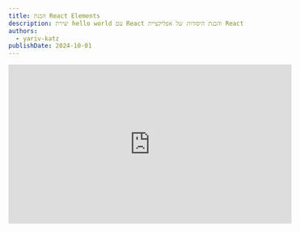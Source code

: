 ```yaml
---
title: הבנת React Elements
description: יצירת hello world עם React והבנת היסודות של אפליקציית React
authors:
  - yariv-katz
publishDate: 2024-10-01
---
```



<div class="not-content flex">
	<iframe
		className="mx-auto mb-10"
		width="560"
		height="315"
		src="https://www.youtube.com/embed/8HHXZcoovt4?si=91cgdzxiphQfNdsr"
		title="YouTube video player"
		frameBorder="0"
		allow="accelerometer; autoplay; clipboard-write; encrypted-media; gyroscope; picture-in-picture; web-share"
		allowFullScreen
	/>
</div>

בואו נקח את הצעד הראשון להפוך למפתחי [React](https://react.dev/).  
בשיעור הזה נלמד את היסודות של **React**, וניצור אתר ראשון בעזרת **React**.  
כדי להיות מומחה ב **React** עלינו להבין את היסודות, אז פתחו את המחשב ונסו לעקוב ולכתוב את הקוד איתנו.

## מה נלמד

בשיעור זה נלמד את הנושאים הבאים:

- המטרה העיקרית של ספריית React
- יצירת hello world עם React
- React Components
- JSX

## יצירת hello world

נלמד את הבסיס של React על ידי יצירת אתר פשוט שמציג הודעת hello world למשתמש (כמה מקורי שלנו?).

לא באמת צריך ספריית UI מתקדמת כמו React כדי ליצור אתר שמציג hello world נכון!?  
אפשר ליצור אתר כזה עם HTML פשוט.

בדוגמא הבאה יצרנו קובץ HTML פשוט שמציג הודעת hello world:

<div className="mt-5 not-content" dir="ltr">
<Sandpack 
	client:load
	template="vanilla"
	options={{
		visibleFiles: ["/index.html"],
		activeFile: "/index.html"
	}}
	files={{
		
		"index.html": {
			code: `
<html>
	<body>
		<div id="container">
			<h1>Hello world with HTML</h1>
		</div>		
	</body>
</html>
			`
		},
		"index.js": {
			code: ``,			
		},
	}}
/>
</div>

## DOM

הדפדפן עיבד את ה-HTML שלנו ומהקובץ הזה יצר עץ של אובייקטים ב-Javascript שנקרא [DOM](https://developer.mozilla.org/en-US/docs/Web/API/Document_Object_Model).

אחרי שהדפדפן יצר את ה-DOM, מה שקובע איך האתר נראה הוא ה-DOM ולא ה-HTML.  
ה - HTML הוא רק המתכון ליצירת ה-DOM הראשוני, לאחר שה-DOM נוצר הדפדפן לא יסתכל על ה-HTML שוב.

ניתן גם לפתוח את כלי הפיתוח של הדפדפן ובכלי הפיתוח של כרום יש את הכרטיסייה **Elements** שמראה לנו את ה-DOM הנוכחי שאנחנו רואים במסך.  
ניתן לראות את העץ של ה-DOM עם המשתנה הגלובלי `document`.  

ניתן גם ללחוץ על אלמנט בכרטיסייה **Elements**, לדוגמא לבחור את האלמנט `<h1>`, ולראות את האובייקט של ה-DOM בכרטיסייה **Console** על ידי הקלקה על האלמנט והקלדת:

```javascript
$0
```

זה יקח את האובייקט של ה-DOM של האלמנט שנבחר מהכרטיסייה **Elements**.  
נתפוס את האלמנט עם `$0` ונוכל לשנות את האלמנט `<h1>` ולראות את השינויים במסך.
ב - developer tools בכרטיסייה **Console** נכתוב:

```javascript
$0.innerText = 'i can change the text with javascript'
```

שימו לב שהטקסט במסך השתנה.

כאשר משתמשים ב - React העבודה העיקרית של `React` בדפדפן היא:
- יצירת אלמנטי DOM
- מחיקת אלמנטי DOM
- עדכון אלמנטי DOM

`React` יכולה אפילו ליצור את ה-HTML הראשוני שלכם אבל נדון בזה בשיעורים מאוחרים.

## יצירת DOM בלי HTML

ה - HTML הוא המתכון ליצירת עץ של אובייקטים ב-Javascript שנקרא DOM שמייצג איך האתר שלנו נראה.  
אז את אותו **Hello World** אפשר ליצור גם באמצעות Javascript ולא באמצעות HTML.  

תסתכלו על הדוגמא הבאה שבה ה-HTML ריק וה-Javascript יוצר את ה-Hello World:

<div className="mt-5 not-content" dir="ltr">
<Sandpack 
	client:load
	template="static"
	options={{	
		visibleFiles: ["/index.html"],	
		activeFile: "/index.html"
	}}
	files={{
		
		"index.html": {
			code: `
<html>
	<body>
		<div id="container">			
		</div>
		<script>
			// create h1 element
			const h1 = document.createElement('h1');
			h1.innerText = 'Hello world with JS';

			// append h1 to container
			const container = document.getElementById('container');
			container.appendChild(h1);
		</script>		
	</body>
</html>
			`
		},
		"index.js": {
			code: `

			`,			
		},
	}}
/>
</div>

## Hello world עם React

עכשיו בואו ננסה ליצור את אותו אתר של hello world בעזרת `React`.  
אנחנו נטען את ספריית `React` מ-CDN (בדרך כלל `React` לא נטען מ-CDN אלא מותקנת בפרוייקט אבל בדוגמא הפשוטה שלנו זה מושלם).

<div className="mt-5 not-content" dir="ltr">
<Sandpack 
	client:load
	template="static"
	options={{		
		activeFile: "/index.html",
		visibleFiles: ["/index.html"],
	}}
	files={{
		
		"index.html": {
			code: `
<html>
	<head>
		<script crossorigin src="https://unpkg.com/react@18/umd/react.development.js"></script>
		<script crossorigin src="https://unpkg.com/react-dom@18/umd/react-dom.development.js"></script>
	</head>
	<body>
		<div id="container">			
		</div>	
		<script>
			// create h1 element
			const h1 = React.createElement('h1', null, 'Hello world with React!');
			
			// render to dom
			const root = ReactDOM.createRoot(document.getElementById('container'));
			root.render(h1);
		</script>
	</body>
</html>
			`
		},
		"index.js": {
			code: `
			`,			
		},
	}}
/>
</div>

חשוב לציין שזה לא כך אנחנו מתחילים אפליקציית React אמיתית, אלא אנחנו יוצרים פלטפורמת למידה מינימלית ללמידת React.  
קל יותר כשאתם מתמקדים רק בקבצים המינימליים שנדרשים ללמידת React.  

בקוד זה אנחנו טוענים את `react` ואת `react-dom` ב-`<head>`, טעינת שני הסקריפטים האלה יוצרת אותם כגלובליים.

לאחר מכן ה- api מזכיר לנו את ה- api שהשתמשנו בו כדי ליצור אלמנטי DOM ב-Javascript.  
אנחנו משתמשים ב - `React.createElement` ב-`React` כשב-Javascript השתמשנו ב-`document.createElement` זה יוצר את ה-`h1` שלנו ובמקום לצרף ל-DOM כמו שעשינו ב-Javascript צרפנו ל-DOM בעזרת `ReactDOM.createRoot` שיצר את ה-`root` שלנו ואנחנו יכולים להציג אלמנטים בתוך ה-`root` שיצרנו.

## DOM וירטואלי

ננתח את הדוגמא של React שיצרנו.  
שימו לב שלא פנינו ישירות ל-DOM, פשוט קיבלנו את React למקום שבו רצינו ש-React יתקשר עם ה-DOM:

```javascript
const root = ReactDOM.createRoot(document.getElementById('container'));
```

כאשר משתמשים ב-React אין צורך להתעסק ישירות עם ה-DOM, פשוט משתמשים ב-React והוא יעשה את העבודה.  

לא יצרנו אלמנטי DOM אלא יצרנו אלמנטי React:

```javascript
const h1 = React.createElement('h1', null, 'Hello world with React!');
```

כאשר עובדים עם React אין צורך ליצור אלמנטי DOM, פשוט יוצרים אלמנטי React, כאשר משנים את האלמנטים האלה בדרך מסוימת אז React יעדכן את האלמנטים האלה וישווה את ה-DOM ל-DOM הוירטואלי ויעדכן את ה-DOM אם נדרש.

React יצר שכבת אבסטרקציה בין המפתח ל - DOM, זה דבר נפוץ בתכנות ליצור שכבת אבסטרקציה, לדוגמא במקום לעבוד ישירות עם בסיס נתונים נשתמש ב-ORM שיאפשר לנו לעבוד עם מספר בסיסי נתונים באמצעות קלאסים ב-Javascript.

React יספק לכם כלים ליצירת ועדכון של דום וירטואלי, ואז יקח את הדום הוירטואלי הזה ויעדכן את ה-DOM האמיתי בדרך מהירה ויעדכן את ה-DOM האמיתי כך שיתאים ל-DOM הוירטואלי שיצרנו.

אז בעצם ספריית `React` נותנת לכם כלים ליצירת ועדכון של דום וירטואלי ו-`ReactDOM` יקח את הדום הוירטואלי המותאם לאתר ויצור אתר.  

דפוס זה נקרא Adapter Pattern וזה נותן ל - React את היכולת ליצור UI לא רק לאתר אינטרנט.  
ניתן להשתמש ב-`React` ליצירת אפליקציות לסמארטפונים, ניתן ליצור דום וירטואלי עבור אפליקציות לסמארטפונים ואז `react-native` יקח את הדום הוירטואלי ויבנה אפליקציה סמארטפון עבור ios ואנדרואיד. 

## JSX

בואו ננסה להרחיב את הדוגמא שלנו קצת.  
מתחת לאלמנט `<h1>` שיצרנו נוסיף `<span>` ותחתיו `<u>` ונציב קו תחתי.

להלן מימוש של הדוגמא:

<div className="mt-5 not-content" dir="ltr">
<Sandpack 
	client:load
	template="static"
	options={{		
		activeFile: "/index.html",
		visibleFiles: ["/index.html"],
	}}
	files={{
		
		"index.html": {
			code: `
<html>
	<head>
		<script crossorigin src="https://unpkg.com/react@18/umd/react.development.js"></script>
		<script crossorigin src="https://unpkg.com/react-dom@18/umd/react-dom.development.js"></script>
	</head>
	<body>
		<div id="container">			
		</div>	
		<script>
			// create h1 element
			const h1 = React.createElement(
				'h1', 
				null, 
				React.createElement(
					'span', 
					null, 
					React.createElement(
						'u', 
						null, 
						'Hello world with React!'
					)
				)
			);
			
			// render to dom
			const root = ReactDOM.createRoot(document.getElementById('container'));
			root.render(h1);
		</script>
	</body>
</html>
			`
		},
		"index.js": {
			code: `
			`,			
		},
	}}
/>
</div>

נשים לב שהארגומנט השלישי של `React.createElement` לא חייב להיות טקסט, אלא יכול להיות פריט או מערך של `ReactNode` (נדבר על `ReactNode` בשיעור של `jsx`).  
אז להרחיב את `<h1>` שלנו עם `<span>` ו-`<u>` זה אומר להוסיף עוד `React.createElement` לארגומנט השלישי.  

מפרך מאוד ליצור את כל המסך, את כל ה-DOM הזה בצורה כזו, אבל גם לפני `React` כשהייתם צריכים ליצור את המסך שלכם לא הייתם יוצרים את כל המסך באמצעות `document.createElement(...)` אלא באמצעות `HTML` שנעבד לעץ ה-DOM הראשוני.  
בדומה לזה יהיה נחמד אם נקבל דרך כתיבה דומה ל-`HTML` ליצירת `React.createElement`.

## JSX

כאשר עובדים עם `React` ניתן לבחור שפה שונה לפיתוח האפליקציה שלכם. לדוגמא ניתן לבחור בין `Javascript`, `Typescript`, `CoffeeScript` ועוד. אבל התוצאה הסופית תהיה `Javascript` (הדפדפן יכול להריץ רק `Javascript`). גם כדאי שה-`Javascript` שנוצר יהיה בגרסה שתתמוך בכל הדפדפנים המודרניים.  
לכן נפוץ לקחת את הקוד שכתבתם ולהמר אותו ל-`Javascript` נתמך.  
לדוגמא:
- אם עובדים עם `Javascript` נשתמש ב- [Babel](https://babeljs.io/) להמרת הקוד ל-`Javascript` רגיל שנתמך בדפדפנים.
- אם עובדים עם [Typescript](https://www.typescriptlang.org/) אז `Typescript` מגיע עם מהדר שממיר את הקוד שלי ל-`Javascript`.

בגלל שאנחנו עובדים עם מהדר כדי לעבד את הקוד שלנו זה אומר שנוכל להתקין הרחבות לשפת התכנות שלנו.  
לדוגמא נוכל לתמוך בתכונות של `EcmaScript` שהדפדפנים עדיין לא תומכים בהן, לכתוב אותן בקוד שלי ולתת למהדר ליצור את התכונות האלה ב-`Javascript` רגיל שיתמך בדפדפנים.

אני יכול להשתמש במהדרים כדי להוסיף תחביר נוסף שלא נתמך ב-`Javascript`, לדוגמא אני יכול להשתמש במהדר כדי להוסיף תחביר של `XML` שלא נתמך ב-`Javascript`, לדוגמא אני יכול להשתמש בתחביר של `XML` שהמהדר יהמיר לקוד שלי ויהפוך אותו למשהו אחר.

`JSX` זה ראשי תיבות של **Javascript as XML** זה מאפשר לנו לכתוב תחביר של `XML` שיתורגם ל-`Javascript` תקין.  
לדוגמא אני יכול לכתוב את הקוד הבא:

```javascript
const h1 = <h1>hello world with jsx</h1>
```

אני יכול לקחת את הקובץ עם הקוד הזה שכתבתי ולהשתמש במהדר שיתרגם את הקובץ הזה ל:

```javascript
const h1 = React.createElement('h1', null, 'hello world with jsx')
```

זה יפתור את הבעיה שלנו שהייתה לנו עם יצירת `React.createElement` מקונן וקשה לקריאה כמו בדוגמא של hello world עם קו תחתי.  
כלומר הקוד המסובך שכתבנו יכול להיות מומר לקוד פשוט יותר עם `JSX`:

```javascript
	// create h1 element
	/*
	// this is unreadable
	const h1 = React.createElement(
		'h1', 
		null, 
		React.createElement(
			'span', 
			null, 
			React.createElement(
				'u', 
				null, 
				'Hello world with React!'
			)
		)
	);
	*/
	
	// this is much better
	const h1 = (
		<h1>
			<span>
				<u>
					Hello world with React!
				</u>
			</span>
		</h1>
	);
	
	// render to dom
	const root = ReactDOM.createRoot(document.getElementById('container'));
	root.render(h1);
```

## Babel

Babel הוא מהדר שמתרגם את הקוד שלנו ל-`Javascript` רגיל שיתמך בדפדפנים.  
בדרך כלל אין צורך להתקין את המהדר בעצמכם, יש סטארטרים פופולריים שמגיעים עם המהדר והם מוגדרים כבר עבורכם, אבל במקרה שלנו של יצירת סביבת למידה פשוטה עם קובץ HTML ניתן להתקין את המהדר בקובץ ה-HTML שלנו.

<div className="mt-5 not-content" dir="ltr">
<Sandpack 
	client:load
	template="static"
	options={{		
		activeFile: "/index.html",
		visibleFiles: ["/index.html"],
	}}
	files={{
		
		"index.html": {
			code: `
<html>
	<head>
		<script crossorigin src="https://unpkg.com/react@18/umd/react.development.js"></script>
		<script crossorigin src="https://unpkg.com/react-dom@18/umd/react-dom.development.js"></script>
		<script src="https://unpkg.com/@babel/standalone/babel.min.js"></script>
	</head>
	<body>
		<div id="container">			
		</div>	
		<script type="text/babel">
			// create h1 element
			const h1 = (
				<h1>
					<span>
						<u>Hello world with React and JSX!</u>
					</span>
				</h1>
			);
			
			// render to dom
			const root = ReactDOM.createRoot(document.getElementById('container'));
			root.render(h1);
		</script>
	</body>
</html>
			`
		},
		"index.js": {
			code: `
			`,			
		},
	}}
/>
</div>

שימו לב שאחרי שהתקנו את `Babel` כעת אנחנו יכולים להשתמש בתחביר של `JSX` במקום להשתמש ב-`React.createElement` ומאחורי הקלעים `Babel` יתרגם את הקוד שלנו ויתרגם את `JSX` ל-`React.createElement`.  
יש עוד הרבה דברים ללמוד על `JSX` ויש לנו שיעור שלם על הנושא.

## Component

בין אם אתם משתמשים ב-`JSX` או קוראים ישירות ל-`React.createElement` בסופו של דבר שני הדרכים בעצם קוראות ל-`React.createElement`.  
ל - `React.createElement` יש כמה הגדרות, הנה ההגדרה שהשתמשנו בה:

```typescript
function createElement<P extends DOMAttributes<T>, T extends Element>(
	type: string,
	props?: ClassAttributes<T> & P | null,
	...children: ReactNode[]
): DOMElement<P, T>;
```

אנסח את הנ״ל בדרך אחרת שאולי תהיה יותר ברורה (אבל לא מדוייקת בגבולות הסוגים):

```typescript
function createElement(
	type: string, // a dom element string
	props?: DomElementAttributes, // this is the attributes that dom element can get
	...children: ReactNode[] // children of the element
): DOMElement<P, T>;
```

יהיה לנו שיעור שלם על Components שבו נדבר על הארגומנט השני `props` בפרטים יותר.

בואו נבחן סוג אחר של הגדרה שאנחנו יכולים להעביר ל-`React.createElement`:

```typescript
function createElement<P extends {}>(
	type: FunctionComponent<P> | ComponentClass<P> | string,
	props?: Attributes & P | null,
	...children: ReactNode[]
): ReactElement<P>;
```

או בהפשטה יותר (אבל עם שינוי שמות הסוגים להיות יותר ברורים):

```typescript
function createElement<P extends {}>(
	type: ReactComponent, // we can place here entire component
	props?: Props, // component props
	...children: ReactNode[] // component children
): ReactElement<P>;
```

הדבר החשוב שיש להתמקד בו בשיעור הזה הוא הארגומנט הראשון שיכול להיות `FunctionComponent<P> | ComponentClass<P>` או כפי שסימנתי בהמשך זה יכול להיות `ReactComponent`.  
אנחנו נתמקד ב-`FunctionComponent<P>` כדי ליצור `ReactComponent`, והמילה להתמקד בה היא המילה `Function` כלומר אני יכול להעביר ל-`React.createElement` פונקציה כארגומנט ראשון.  
לדוגמא במקום לעשות:

```typescript
React.createElement('h1', null, 'hello world')
```

אפשר לעשות:

```typescript
const h1 = React.createElement(() => {
	return <h1>hello world 3</h1>
})
```

במרבית הפעמים תשתמשו ב-`JSX` במקום לקרוא ישירות ל-`React.createElement` ולכן הדוגמא הבאה:

```typescript
const h1 = React.createElement(() => {
	return (
		<h1>
			<span>
				<u>Hello world with React and JSX!</u>
			</span>
		</h1>
	);
})
```

ניתן להחליף ב:

```typescript
const H1 = () => {
	return (
		<h1>
			<span>
				<u>Hello world with React and JSX!</u>
			</span>
		</h1>
	)
}
```

יצרנו React UI component ועכשיו בכל מקום שמקבל `React.createElement` נוכל להכניס במקום הקודם את הרכיב שיצרנו על ידי שימוש בשם הפונקציה `H1`, לדוגמא:

```typescript
const root = ReactDOM.createRoot(document.getElementById('container'));
root.render(<H1 />);
```

אז React מאפשר לי ליצור Virtual DOM Element, גם אני יכול ליצור מספר Virtual DOM Elements, וגם אני יכול לקבץ מספר Virtual DOM Elements לרכיב UI וליצור `"<Tag />"` חדש.

כאשר מפתחים עם React אנחנו מפצלים את ה-UI שאנחנו מפתחים לקבוצות לוגיות באמצעות React Components אותם ה - React Components יהפכו לטאגים חדשים שנוכל להשתמש בהם כמה פעמים.  
בנוסף כל Component ידאג לשינוי שקורה ברכיב שלו אבל נדבר על זה בשיעור נפרד  על React Components.

## עץ ה - Components

יש יותר כוח ל - React Components, בעצם יהיה לנו שיעור שלם על Components, אבל כרגע נשאיר את זה פשוט ונבין שהמטרה העיקרית של הספרייה היא לתת לכם כלים ליצירת Components.  
אותם ה - Components ייצרו את ה - React Elements שממנו יווצר ה - Virtual DOM וממנו React יצור את ה - Real DOM.  
אותם ה - Components ידאגו לכל השינויים שקורים ב - Component שלהם וידאגו לעדכן את ה - Virtual DOM ולהעביר את השינויים ל - Real DOM.

כאשר יוצרים אפליקציה ב - React אתם יוצרים עץ של Components, כל Component יכול להכיל בתוכו Components נוספים וכך יוצרים עץ של Components.  
לדוגמא ניתן ליצור Component שמייצג את ה - **Header** של האפליקציה `<Header />`.  
ניתן ליצור Component שמייצג את ה - **Footer** של האפליקציה `<Footer />`.  
ניתן ליצור Component שמייצג את ה - **Login** של האפליקציה `<Login />`.  
ניתן ליצור Component שמייצג את ה - **App** של האפליקציה `<App />` והוא ימקם את כל ה Components האחרים על המסך ויצור את המסך.

```typescript
function App() {
	return (
		<div>
			<Header />
			
			<Login />
			
			<Footer />
		</div>
	)
}
```

אז באפליקציה ב - React אתם תיצרו עץ של ו UI Components.

## סיכום

React היא ספרייה ליצירת UI Components, היא נותנת לכם כלים ליצירת Components שיצרו את ה - Virtual DOM וממנו יוצרת את ה - Real DOM. React ידאג שה - Real DOM יהיה תמיד מעודכן ויתאים ל - Virtual DOM.  

כאשר מפתחים עם React תפרקו את המסך ליחידות לוגיות שייוצגו על ידי Components, כל Component ידאג לכל השינויים שקורים ב - Component שלו וידאג לעדכן את ה - Virtual DOM ולהעביר את השינויים ל - Real DOM.

אפשר ללמוד הרבה על ספריית React כאשר מתחילים מ - `HTML` פשוט ומתקינים את React באמצעות CDN, ועכשיו שסיימנו את זה אפשר ללמוד איך להקים אפליקציה ב - React באמצעות כלי פיתוח שנקרא `create-react-app`.


